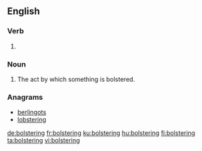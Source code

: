 ==English==

===Verb===
{{head|en|present participle}}

# {{present participle of|bolster|lang=en}}

===Noun===
{{en-noun}}

# The act by which something is bolstered.

===Anagrams===
* [[berlingots#English|berlingots]]
* [[lobstering#English|lobstering]]

[[de:bolstering]]
[[fr:bolstering]]
[[ku:bolstering]]
[[hu:bolstering]]
[[fi:bolstering]]
[[ta:bolstering]]
[[vi:bolstering]]